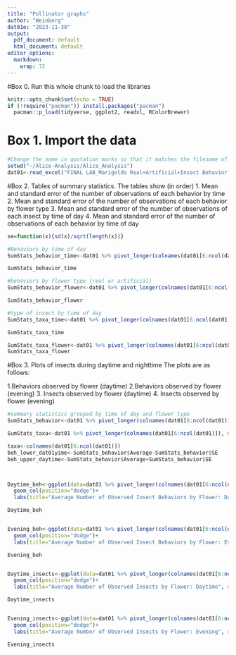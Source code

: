 ```yaml
---
title: "Pollinator graphs"
author: "Weinberg"
dat01e: "2023-11-30"
output:
  pdf_document: default
  html_document: default
editor_options: 
  markdown: 
    wrap: 72
---
```


#Box 0. Run this whole chunk to load the libraries

```r
knitr::opts_chunk$set(echo = TRUE)
if (!require("pacman")) install.packages("pacman")
  pacman::p_load(tidyverse, ggplot2, readxl, RColorBrewer)
```

# Box 1. Import the data


```r
#Change the name in quotation marks so that it matches the filename of your datasheet EXACTLY
setwd("~/Alice-Analysis/Alice_Analysis")
dat01<-read_excel("FINAL LAB_Marigolds Real+Artificial+Insect Behavior Data.xlsx")

```
#Box 2.
Tables of summary statistics. The tables show (in order)
1. Mean and standard error of the number of observations of each behavior by time
2. Mean and standard error of the number of observations of each behavior by flower type
3. Mean and standard error of the number of observations of each insect by time of day
4. Mean and standard error of the number of observations of each behavior by time of day


```r
se=function(x){sd(x)/sqrt(length(x))}

#Behaviors by time of day
SumStats_behavior_time<-dat01 %>% pivot_longer(colnames(dat01[6:ncol(dat01)]), names_to="Insect", values_to="Observations") %>% group_by(Time, Behavior) %>% summarise(Average=mean(Observations), SE=se(Observations))

SumStats_behavior_time

#behaviors by flower type (real or artificial)
SumStats_behavior_flower<-dat01 %>% pivot_longer(colnames(dat01[6:ncol(dat01)]), names_to="Insect", values_to="Observations") %>% group_by(Flower, Behavior) %>% summarise(Average=mean(Observations), SE=se(Observations))

SumStats_behavior_flower

#type of insect by time of day
SumStats_taxa_time<-dat01 %>% pivot_longer(colnames(dat01[6:ncol(dat01)]), names_to="Insect", values_to="Observations") %>% group_by(Time, Insect) %>% summarise(Average=mean(Observations), SE=se(Observations))

SumStats_taxa_time

SumStats_taxa_flower<-dat01 %>% pivot_longer(colnames(dat01[6:ncol(dat01)]), names_to="Insect", values_to="Observations") %>% group_by(Flower, Insect) %>% summarise(Average=mean(Observations), SE=se(Observations))
SumStats_taxa_flower
```

#Box 3. Plots of insects during daytime and nighttime
The plots are as follows:

1.Behaviors observed by flower (daytime)
2.Behaviors observed by flower (evening)
3. Insects observed by flower (daytime)
4. Insects observed by flower (evening)


```r
#summary statistics grouped by time of day and flower type
SumStats_behavior<-dat01 %>% pivot_longer(colnames(dat01[6:ncol(dat01)]), names_to="Insect", values_to="Observations") %>% group_by(Flower, Time, Behavior) %>% summarise(Average=mean(Observations), SE=se(Observations))

SumStats_taxa<-dat01 %>% pivot_longer(colnames(dat01[6:ncol(dat01)]), names_to="Insect", values_to="Observations") %>% group_by(Flower, Time, Insect) %>% summarise(Average=mean(Observations), SE=se(Observations))

taxa<-colnames(dat01[6:ncol(dat01)])
beh_lower_dat01yime<-SumStats_behavior$Average-SumStats_behavior$SE
beh_upper_daytime<-SumStats_behavior$Average+SumStats_behavior$SE



Daytime_beh<-ggplot(data=dat01 %>% pivot_longer(colnames(dat01[6:ncol(dat01)]), names_to="Insect", values_to="Observations") %>% group_by(Flower, Behavior) %>% filter(Time=="Day") %>% summarise(Average=mean(Observations), SE=se(Observations)), aes(x=Flower, y=Average, fill=Behavior))+
  geom_col(position="dodge")+
  labs(title="Average Number of Observed Insect Behaviors by Flower: Daytime", x="Flower Type", y="Average Number of Observations") 

Daytime_beh


Evening_beh<-ggplot(data=dat01 %>% pivot_longer(colnames(dat01[6:ncol(dat01)]), names_to="Insect", values_to="Observations") %>% group_by(Flower, Behavior) %>% filter(Time=="Evening") %>% summarise(Average=mean(Observations), SE=se(Observations)), aes(x=Flower, y=Average, fill=Behavior))+
  geom_col(position="dodge")+
  labs(title="Average Number of Observed Insect Behaviors by Flower: Evening", x="Flower Type", y="Average Number of Observations") 

Evening_beh


Daytime_insects<-ggplot(data=dat01 %>% pivot_longer(colnames(dat01[6:ncol(dat01)]), names_to="Insect", values_to="Observations") %>% group_by(Flower, Insect) %>% filter(Time=="Day") %>% summarise(Average=mean(Observations), SE=se(Observations)), aes(x=Flower, y=Average, fill=Insect))+
  geom_col(position="dodge")+
  labs(title="Average Number of Observed Insects by Flower: Daytime", x="Flower Type", y="Average Number of Observations") 

Daytime_insects


Evening_insects<-ggplot(data=dat01 %>% pivot_longer(colnames(dat01[6:ncol(dat01)]), names_to="Insect", values_to="Observations") %>% group_by(Flower, Insect) %>% filter(Time=="Evening") %>% summarise(Average=mean(Observations), SE=se(Observations)), aes(x=Flower, y=Average, fill=Insect))+
  geom_col(position="dodge")+
  labs(title="Average Number of Observed Insects by Flower: Evening", x="Flower Type", y="Average Number of Observations") 

Evening_insects
```



